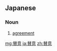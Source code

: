 ==Japanese==
{{ja-kanjitab|さん|い|yomi=o}}

===Noun===
{{ja-noun|さんい|kyu=贊意}}

# [[agreement]]
#: {{ja-usex|''賛意'''を示した。|'''さんい''' を しめした。|They agreed.}}

[[mg:賛意]]
[[ja:賛意]]
[[zh:賛意]]